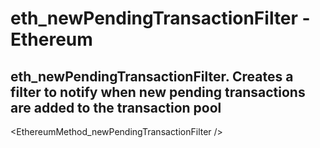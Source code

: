 # eth_newPendingTransactionFilter - Ethereum

## eth_newPendingTransactionFilter. Creates a filter to notify when new pending transactions are added to the transaction pool


<EthereumMethod_newPendingTransactionFilter />
